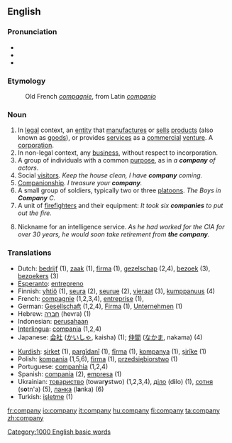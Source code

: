==English==

{{rank|persons|wrote|chief|611|company|sweet|duty|heavy}}

===Pronunciation===
*{{SAMPA|/"kVmp@ni/}}
*{{IPA|/'kʌmpəni/}}
*{{audio|en-us-company.ogg|Audio (US)}}

===Etymology===
:Old French ''[[compagnie]]'', from Latin ''[[companio]]''

===Noun===
{{en-noun|compan|ies}}

#In [[legal]] context, an [[entity]] that [[manufacture]]s or [[sell]]s [[product]]s (also known as [[goods]]), or provides [[services]] as a [[commercial]] [[venture]]. A [[corporation]].
#In non-legal context, any [[business]], without respect to incorporation.
#A group of individuals with a common [[purpose]], as in ''a '''company''' of actors''.
#Social [[visitor]]s.   ''Keep the house clean, I have '''company''' coming.''
#[[Companion]]ship.  ''I treasure your '''company'''.''
#A small group of soldiers, typically two or three [[platoon]]s.  ''The Boys in '''Company''' C.''
#A unit of [[firefighter]]s and their equipment: ''It took six '''companies''' to put out the fire.''
#{{idiom}} Nickname for an intelligence service.  ''As he had worked for the CIA for over 30 years, he would soon take retirement from '''the company'''.''

===Translations===
{{rfc-trans}}
{{top}}
*Dutch: [[bedrijf]] {{n}} (1), [[zaak]] {{f}} (1), [[firma]] {{f}} (1), [[gezelschap]] {{n}} (2,4), [[bezoek]] {{n}} (3), [[bezoekers]] {{m}} {{p}} (3)
*[[Esperanto]]: [[entrepreno]]
*Finnish: [[yhtiö]] (1), [[seura]] (2), [[seurue]] (2), [[vieraat]] (3), [[kumppanuus]] (4)
*French: [[compagnie]] {{f}} (1,2,3,4), [[entreprise]] {{f}} (1),
*German: [[Gesellschaft]] {{f}} (1,2,4), [[Firma]] {{f}} (1), [[Unternehmen]] {{n}} (1)
*Hebrew: [[חברה]] (hevra) {{f}} (1)
*Indonesian: [[usaha|perusahaan]]
*[[Interlingua]]: [[compania]] (1,2,4)
*Japanese: [[会社]] ([[かいしゃ]], kaisha) (1); [[仲間]] ([[なかま]], nakama) (4)
{{mid}}
*[[Kurdish]]: [[şirket]] {{f}} (1), [[pargîdanî]] {{f}} (1), [[fîrma]] {{f}} (1), [[kompanya]] {{f}} (1), [[şirîke]] {{f}} (1)
*Polish: [[kompania]] {{f}} (1,5,6), [[firma]] {{f}} (1), [[przedsiębiorstwo]] {{n}} (1)
*Portuguese: [[companhia]] {{f}} (1,2,4)
*Spanish: [[compania]] {{f}} (2), [[empresa]] {{f}} (1)
*Ukrainian: [[товариство]] (towar'''y'''stwo) {{n}} (1,2,3,4), [[діло]] (d'''i'''lo) {{n}} (1), [[сотня]] (s'''o'''tn'a) {{f}} (5), [[ланка]] (l'''a'''nka) {{f}} (6)
*Turkish: [[işletme]] (1)
{{bottom}}

[[Category:1000 English basic words]]

[[fr:company]]
[[io:company]]
[[it:company]]
[[hu:company]]
[[fi:company]]
[[ta:company]]
[[zh:company]]